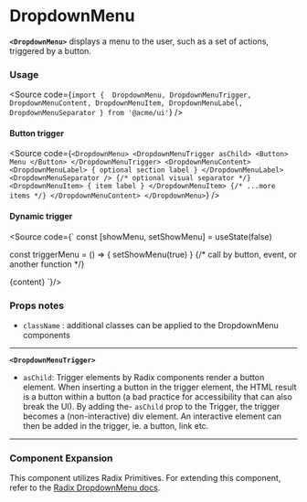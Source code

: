 
<Meta of={DropdownMenuStories} />

# DropdownMenu

**`<DropdownMenu>`** displays a menu to the user, such as a set of actions, triggered by a button.

<Canvas of={DropdownMenuStories.Default} />

### Usage

<Source
	code={`import { 
  DropdownMenu,
  DropdownMenuTrigger,
  DropdownMenuContent,
  DropdownMenuItem,
  DropdownMenuLabel,
  DropdownMenuSeparator
 } from '@acme/ui'`}
/>

#### Button trigger

<Source
	code={`
<DropdownMenu>
  <DropdownMenuTrigger asChild>
    <Button> Menu </Button>
  </DropdownMenuTrigger>
  <DropdownMenuContent>
    <DropdownMenuLabel> { optional section label } </DropdownMenuLabel>
    <DropdownMenuSeparator /> {/* optional visual separator */}
    <DropdownMenuItem> { item label } </DropdownMenuItem>
    {/* ...more items */}
  </DropdownMenuContent>
</DropdownMenu>
`}
/>

#### Dynamic trigger

<Source code={`
const [showMenu, setShowMenu] = useState(false)

const triggerMenu = () => { setShowMenu(true) } {/* call by button, event, or another function */}

<DropdownMenu open={showMenu} onOpenChange={setShowMenu}>
	{content}
</DropdownMenu>
`}/>

### Props notes

- `className` : additional classes can be applied to the DropdownMenu components

---

**`<DropdownMenuTrigger>`**

- `asChild`: Trigger elements by Radix components render a button element.
  When inserting a button in the trigger element, the HTML result is a button within a button (a bad practice for accessibility that can also break the UI).
  By adding the- `asChild` prop to the Trigger, the trigger becomes a (non-interactive) div element. An interactive element can then be added in the trigger, ie. a button, link etc.

---

### Component Expansion

This component utilizes Radix Primitives. For extending this component, refer to the [Radix DropdownMenu docs](https://www.radix-ui.com/primitives/docs/components/dropdown-menu).
